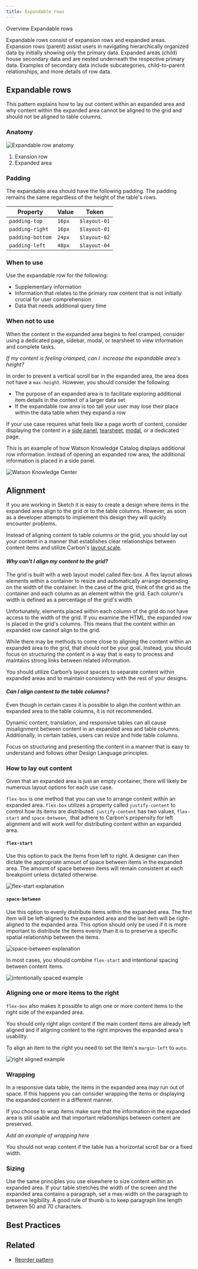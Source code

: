 ```yaml
---
title: Expandable rows
---
```



<Breadcrumb>
  <BreadcrumbItem href="/patterns/data-table/overview">Overview</BreadcrumbItem>
  <BreadcrumbItem isCurrentPage href="/patterns/data-table/expandable-rows">
    Expandable rows
  </BreadcrumbItem>
</Breadcrumb>

<PageDescription>

Expandable rows consist of expansion rows and expanded areas. Expansion rows (parent) assist users in navigating hierarchically organized data by initially showing only the primary data. Expanded areas (child) house secondary data and are nested underneath the respective primary data. Examples of secondary data include subcategories, child-to-parent relationships, and more details of row data.

</PageDescription>

## Expandable rows
This pattern explains how to lay out content within an expanded area and why content within the expanded area cannot be aligned to the grid and should not be aligned to table columns.

### Anatomy

![Expandable row anatomy](images/expandable-row-anatomy.png)

1. Exansion row
2. Expanded area

### Padding
The expandable area should have the following padding. The padding remains the same regardless of the height of the table's rows.

| Property   |      Value      |  Token |
|----------|-----------------|--------|
| `padding-top` |  `16px` | `$layout-01` |
| `padding-right` |    `16px`   | `$layout-01` |
| `padding-bottom` | `24px` | `$layout-02` |
| `padding-left` | `48px` | `$layout-04` |



### When to use
Use the expandable row for the following:
- Supplementary information
- Information that relates to the primary row content that is not initially crucial for user comprehension 
- Data that needs additional query time


### When not to use
When the content in the expanded area begins to feel cramped, consider using a dedicated page, sidebar, modal, or tearsheet to view information and complete tasks. 

*If my content is feeling cramped, can I  increase the expandable area's height?*

In order to prevent a vertical scroll bar in the expanded area, the area does not have a `max-height`. However, you should consider the following:

- The purpose of an expanded area is to facilitate exploring additional item details in the context of a larger data set
- If the expandable row area is too tall your user may lose their place within the data table when they expand a row

If your use case requires what feels like a page worth of content, consider displaying the content in a [side panel](https://www.carbondesignsystem.com/components/UI-shell-right-panel/usage), [tearsheet](https://pages.github.ibm.com/cdai-design/pal/components/tearsheet/usage), [modal](https://www.carbondesignsystem.com/components/modal/usage), or a dedicated page.

This is an example of how Watson Knowledge Catalog displays additional row information. Instead of opening an expanded row area, the additional information is placed in a side panel.

![Watson Knowledge Center](images/expandable-row-watson-knowledge-center.png)

## Alignment

If you are working in Sketch it is easy to create a design where items in the expanded area align to the grid or to the table columns. However, as soon as a developer attempts to implement this design they will quickly encounter problems. 

Instead of aligning content to table columns or the grid, you should lay out your content in a manner that establishes clear relationships between content items and utilize Carbon's [layout scale](https://www.carbondesignsystem.com/guidelines/spacing/overview/#layout-scale).

#### *Why can't I align my content to the grid?*

The grid is built with a web layout model called flex-box. A flex layout allows elements within a container to resize and automatically arrange depending on the width of the container. In the case of the grid, think of the grid as the container and each column as an element within the grid. Each column's width is defined as a percentage of the grid's width.

Unfortunately, elements placed within each column of the grid do not have access to the width of the grid. If you examine the HTML, the expanded row is placed in the grid's columns. This means that the content within an expanded row cannot align to the grid.

While there may be methods to come close to aligning the content within an expanded area to the grid, that should not be your goal. Instead, you should focus on structuring the content in a way that is easy to process and maintains strong links between related information.

You should utilize Carbon’s layout spacers to separate content within expanded areas and to maintain consistency with the rest of your designs.

#### *Can I align content to the table columns?*

Even though in certain cases it is possible to align the content within an expanded area to the table columns, it is not recommended.

Dynamic content, translation, and responsive tables can all cause misalignment between content in an expanded area and table columns. Additionally, in certain tables, users can resize and hide table columns.

Focus on structuring and presenting the content in a manner that is easy to understand and follows other Design Language principles.

### How to lay out content

Given that an expanded area is just an empty container, there will likely be numerous layout options for each use case. 

`flex-box` is one method that you can use to arrange content within an expanded area. `flex-box` utilizes a property called `justify-content` to control how its items are distributed. `justify-content` has two values, `flex-start` and `space-between`,  that adhere to Carbon's propensity for left alignment and will work well for distributing content within an expanded area.

#### `flex-start`
Use this option to pack the items from left to right. A designer can then dictate the appropriate amount of space between items in the expanded area. The amount of space between items will remain consistent at each breakpoint unless dictated otherwise.

![flex-start explanation](images/expandable-row-flex-start-explanation.png)

#### `space-between`
Use this option to evenly distribute items within the expanded area. The first item will be left-aligned to the expanded area and the last item will be right-aligned to the expanded area. This option should only be used if it is more important to distribute the items evenly than it is to preserve a specific spatial relationship between the items.

![space-between explanation](images/expandable-row-space-between-explanation.png)

In most cases, you should combine `flex-start` and intentional spacing between content items.

![intentionally spaced example](images/expandable-row-intentional-spacing.png)

### Aligning one or more items to the right
`flex-box` also makes it possible to align one or more content items to the right side of the expanded area.

You should only right align content if the main content items are already left aligned and if aligning content to the right improves the expanded area's usability.

To align an item to the right you need to set the item's `margin-left` to `auto`.

![right aligned example](images/expandable-row-right-aligned.png)

### Wrapping
In a responsive data table, the items in the expanded area may run out of space. If this happens you can consider wrapping the items or displaying the expanded content in a different manner.

If you choose to wrap items make sure that the information in the expanded area is still usable and that important relationships between content are preserved.

*Add an example of wrapping here*

You should not wrap content if the table has a horizontal scroll bar or a fixed width.

### Sizing
Use the same principles you use elsewhere to size content within an expanded area. If your table stretches the width of the screen and the expanded area contains a paragraph, set a max-width on the paragraph to preserve legibility. A good rule of thumb is to keep paragraph line length between 50 and 70 characters.

## Best Practices

## Related

- [Reorder pattern](hhttps://pages.github.ibm.com/cdai-design/pal/wip/reordering/)
